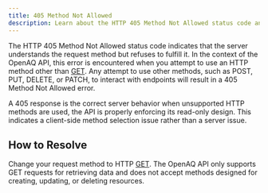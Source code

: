 ```yaml
---
title: 405 Method Not Allowed 
description: Learn about the HTTP 405 Method Not Allowed status code and how to solve common causes of this error in the OpenAQ API.
---
```




The HTTP 405 Method Not Allowed status code indicates that the server
understands the request method but refuses to fulfill it. In the context of the
OpenAQ API, this error is encountered when you attempt to use an HTTP method
other than [GET](https://developer.mozilla.org/en-US/docs/Web/HTTP/Reference/Methods/GET).
Any attempt to use other methods, such as POST, PUT, DELETE, or PATCH, to
interact with endpoints will result in a 405 Method Not Allowed error.

A 405 response is the correct server behavior when unsupported HTTP methods are
used, the API is properly enforcing its read-only design. This indicates a
client-side method selection issue rather than a server issue.

## How to Resolve

Change your request method to HTTP [GET](https://developer.mozilla.org/en-US/docs/Web/HTTP/Reference/Methods/GET).
The OpenAQ API only supports GET requests for retrieving data and does not accept
methods designed for creating, updating, or deleting resources.

<FeedbackForm />